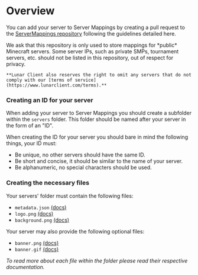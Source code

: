 
# Overview

You can add your server to Server Mappings by creating a pull request to the [ServerMappings repository](https://github.com/LunarClient/ServerMappings) following the guidelines detailed here.

<Callout type="warning" emoji="⚠️">
    We ask that this repository is only used to store mappings for *public* Minecraft servers. Some server IPs, such as private SMPs, tournament servers, etc. should not be listed in this repository, out of respect for privacy.

    **Lunar Client also reserves the right to omit any servers that do not comply with our [terms of service](https://www.lunarclient.com/terms).**
</Callout>

### Creating an ID for your server

When adding your server to Server Mappings you should create a subfolder within the `servers` folder. This folder should be named after your server in the form of an "ID". 

When creating the ID for your server you should bare in mind the following things, your ID must:
- Be unique, no other servers should have the same ID.
- Be short and concise, it should be similar to the name of your server.
- Be alphanumeric, no special characters should be used.

### Creating the necessary files

Your servers' folder must contain the following files:
- `metadata.json` [(docs)](/server-mappings/adding-servers/metadata)
- `logo.png` [(docs)](/server-mappings/adding-servers/logo)
- `background.png` [(docs)](/server-mappings/adding-servers/background)

Your server may also provide the following optional files:
- `banner.png` [(docs)](/server-mappings/adding-servers/banner)
- `banner.gif` [(docs)](/server-mappings/adding-servers/banner)

_To read more about each file within the folder please read their respective documentation._
